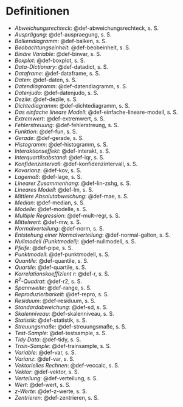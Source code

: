 # Definitionen


- *Abweichungsrechteck*: @def-abweichungsrechteck, s. S. \pageref{def-abweichungsrechteck}
- *Ausprägung*: @def-auspraegung, s. S. \pageref{def-auspraegung}
- *Balkendiagramm*: @def-balken, s. S. \pageref{def-balken}
- *Beobachtungseinheit*: @def-beobeinheit, s. S. \pageref{def-beobeinheit}
- *Binäre Variable*: @def-binvar, s. S. \pageref{def-binvar}
- *Boxplot*: @def-boxplot, s. S. \pageref{def-boxplot}
- *Data-Dictionary*: @def-datadict, s. S. \pageref{def-datadict}
- *Dataframe*: @def-dataframe, s. S. \pageref{def-dataframe}
- *Daten*: @def-daten, s. S. \pageref{def-daten}
- *Datendiagramm*: @def-datendiagramm, s. S. \pageref{def-datendiagramm}
- *Datenjudo*: @def-datenjudo, s. S. \pageref{def-datenjudo}
- *Dezile*: @def-dezile, s. S. \pageref{def-dezile}
- *Dichtediagramm*: @def-dichtediagramm, s. S. \pageref{def-dichtediagramm}
- *Das einfache lineare Modell*: @def-einfache-lineare-modell, s. S. \pageref{def-einfache-lineare-modell}
- *Extremwert*: @def-extremwert, s. S. \pageref{def-extremwert}
- *Fehlerstreuung*: @def-fehlerstreung, s. S. \pageref{def-fehlerstreung}
- *Funktion*: @def-fun, s. S. \pageref{def-fun}
- *Gerade*: @def-gerade, s. S. \pageref{def-gerade}
- *Histogramm*: @def-histogramm, s. S. \pageref{def-histogramm}
- *Interaktionseffekt*: @def-interakt, s. S. \pageref{def-interakt}
- *Interquartilsabstand*: @def-iqr, s. S. \pageref{def-iqr}
- *Konfidenzintervall*: @def-konfidenzintervall, s. S. \pageref{def-konfidenzintervall}
- *Kovarianz*: @def-kov, s. S. \pageref{def-kov}
- *Lagemaß*: @def-lage, s. S. \pageref{def-lage}
- *Linearer Zusammenhang*: @def-lin-zshg, s. S. \pageref{def-lin-zshg}
- *Lineares Modell*: @def-lm, s. S. \pageref{def-lm}
- *Mittlere Absolutabweichung*: @def-mae, s. S. \pageref{def-mae}
- *Median*: @def-median, s. S. \pageref{def-median}
- *Modelle*: @def-modelle, s. S. \pageref{def-modelle}
- *Multiple Regression*: @def-mult-regr, s. S. \pageref{def-mult-regr}
- *Mittelwert*: @def-mw, s. S. \pageref{def-mw}
- *Normalverteilung*: @def-norm, s. S. \pageref{def-norm}
- *Entstehung einer Normalverteilung*: @def-normal-galton, s. S. \pageref{def-normal-galton}
- *Nullmodell (Punktmodell)*: @def-nullmodell, s. S. \pageref{def-nullmodell}
- *Pfeife*: @def-pipe, s. S. \pageref{def-pipe}
- *Punktmodell*: @def-punktmodell, s. S. \pageref{def-punktmodell}
- *Quantile*: @def-quantile, s. S. \pageref{def-quantile}
- *Quartile*: @def-quartile, s. S. \pageref{def-quartile}
- *Korrelationskoeffizient $r$*: @def-r, s. S. \pageref{def-r}
- *$R^2$-Quadrat*: @def-r2, s. S. \pageref{def-r2}
- *Spannweite*: @def-range, s. S. \pageref{def-range}
- *Reproduzierbarkeit*: @def-repro, s. S. \pageref{def-repro}
- *Residuum*: @def-residuum, s. S. \pageref{def-residuum}
- *Standardabweichung*: @def-sd, s. S. \pageref{def-sd}
- *Skalenniveau*: @def-skalenniveau, s. S. \pageref{def-skalenniveau}
- *Statistik*: @def-statistik, s. S. \pageref{def-statistik}
- *Streuungsmaße*: @def-streuungsmaße, s. S. \pageref{def-streuungsmaße}
- *Test-Sample*: @def-testsample, s. S. \pageref{def-testsample}
- *Tidy Data*: @def-tidy, s. S. \pageref{def-tidy}
- *Train-Sample*: @def-trainsample, s. S. \pageref{def-trainsample}
- *Variable*: @def-var, s. S. \pageref{def-var}
- *Varianz*: @def-var, s. S. \pageref{def-var}
- *Vektorielles Rechnen*: @def-veccalc, s. S. \pageref{def-veccalc}
- *Vektor*: @def-vektor, s. S. \pageref{def-vektor}
- *Verteilung*: @def-verteilung, s. S. \pageref{def-verteilung}
- *Wert*: @def-wert, s. S. \pageref{def-wert}
- *z-Werte*: @def-z-werte, s. S. \pageref{def-z-werte}
- *Zentrieren*: @def-zentrieren, s. S. \pageref{def-zentrieren}
